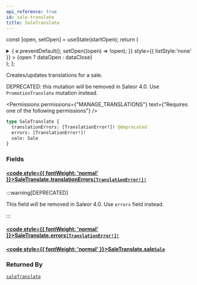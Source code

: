 ```yaml
---
api_reference: true
id: sale-translate
title: SaleTranslate
---
```






const [open, setOpen] = useState(startOpen);
return (
<details {...(open ? { open: true } : {})} className="details" style={{ border:'none', boxShadow:'none', background:'var(--ifm-background-color)' }}>
<summary
onClick={(e) => {
e.preventDefault();
setOpen((open) => !open);
}}
style={{ listStyle:'none' }} >
{open ? dataOpen : dataClose}
</summary>
{open && children}
</details>
);
};

Creates/updates translations for a sale.

DEPRECATED: this mutation will be removed in Saleor 4.0. Use `PromotionTranslate` mutation instead.


<Permissions permissions={"MANAGE_TRANSLATIONS"} text={"Requires one of the following permissions"} />


```graphql
type SaleTranslate {
  translationErrors: [TranslationError!]! @deprecated
  errors: [TranslationError!]!
  sale: Sale
}
```

### Fields

#### [<code style={{ fontWeight: 'normal' }}>SaleTranslate.<b>translationErrors</b></code>](#)<Bullet />[`[TranslationError!]!`](../../../api-reference/miscellaneous/objects/translation-error.mdx) <Badge class="badge badge--deprecated badge--secondary" text="deprecated"/> <Badge class="badge badge--secondary" text="non-null"/> <Badge class="badge badge--secondary" text="object"/> <Badge class="badge badge--secondary" text="miscellaneous"/>

:::warning[DEPRECATED]

This field will be removed in Saleor 4.0. Use `errors` field instead.

:::

#### [<code style={{ fontWeight: 'normal' }}>SaleTranslate.<b>errors</b></code>](#)<Bullet />[`[TranslationError!]!`](../../../api-reference/miscellaneous/objects/translation-error.mdx) <Badge class="badge badge--secondary" text="non-null"/> <Badge class="badge badge--secondary" text="object"/> <Badge class="badge badge--secondary" text="miscellaneous"/>

#### [<code style={{ fontWeight: 'normal' }}>SaleTranslate.<b>sale</b></code>](#)<Bullet />[`Sale`](../../../api-reference/discounts/objects/sale.mdx) <Badge class="badge badge--secondary" text="object"/> <Badge class="badge badge--secondary" text="discounts"/>

### Returned By

[`saleTranslate`](../../../api-reference/discounts/mutations/sale-translate.mdx) <Badge class="badge badge--secondary" text="mutation"/>

